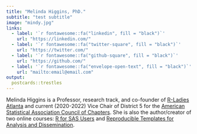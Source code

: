 ```yaml
---
title: "Melinda Higgins, PhD."
subtitle: "test subtitle"
image: "mindy.jpg"
links:
  - label: '`r fontawesome::fa("linkedin", fill = "black")`'
    url: "https://linkedin.com/"
  - label: '`r fontawesome::fa("twitter-square", fill = "black")`'
    url: "https://twitter.com/"
  - label: '`r fontawesome::fa("github-square", fill = "black")`'
    url: "https://github.com/"
  - label: '`r fontawesome::fa("envelope-open-text", fill = "black")`'
    url: "mailto:email@email.com"
output:
  postcards::trestles
---
```

 
Melinda Higgins is a Professor, research track, and co-founder of [R-Ladies Atlanta](https://www.meetup.com/rladies-atlanta/) and current (2020-2022) Vice Chair of District 5 for the [American Statistical Association Council of Chapters](https://www.amstat.org/ASA/Membership/Chapters.aspx). She is also the author/creator of two online courses: [R for SAS Users](https://www.datacamp.com/courses/r-for-sas-users) and [Reproducible Templates for Analysis and Dissemination](https://www.coursera.org/learn/reproducible-templates-analysis).

